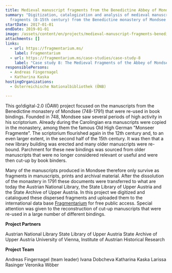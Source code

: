 ```yaml
---
title: Medieval manuscript fragments from the Benedictine Abbey of Mondsee
summary: "Digitization, catalogization and analysis of medieval manuscript
  fragments (8-15th century) from the Benedictine monastery of Mondsee "
startDate: 2017-01-01
endDate: 2019-01-01
image: /assets/content/en/projects/medieval-manuscript-fragments-benedictine-abbey-mondsee/fragmentarium_f-ke4l_cod3671_initiale_rekonstruktion.jpg_max-1.jpg
attachments: []
links:
  - url: https://fragmentarium.ms/
    label: Fragmentarium
  - url: https://fragmentarium.ms/case-studies/case-study-8
    label: "Case study 8: The Medieval Fragments of the Abbey of Mondsee"
responsiblePersons:
  - Andreas Fingernagel
  - Katharina Kaska
hostingOrganizations:
  - Österreichische Nationalbibliothek (ÖNB)

---
```

This go!digital-2.0 (ÖAW) project focused on the manuscripts from the Benedictine monastery of Mondsee (748-1791) that were re-used in book bindings. Founded in 748, Mondsee saw several periods of high activity in his scriptorium. Already during the Carolingian era manuscripts were copied in the monastery, among them the famous Old High German "Monseer Fragmente". The scriptorium flourished again in the 12th century and, to an even larger extent, in the second half of the 15th century. It was then that a new library building was erected and many older manuscripts were re-bound. Parchment for these new bindings was sourced from older manuscripts that were no longer considered relevant or useful and were then cut-up by book binders.

Many of the manuscripts produced in Mondsee therefore only survive as fragments in manuscripts, prints and archival material. After the dissolution of the monastery in 1791 these documents were transferred to what are today the Austrian National Library, the State Library of Upper Austria and the State Archive of Upper Austria. In this project we digitized and catalogued these dispersed fragments and uploaded them to the international data base [Fragmentarium](http://www.fragmentarium.ms) for free public access. Special attention was given to the reconstruction of cut-up manuscripts that were re-used in a large number of different bindings.

**Project Partners**

Austrian National Library
State Library of Upper Austria
State Archive of Upper Austria
University of Vienna, Institute of Austrian Historical Research

**Project Team**

Andreas Fingernagel (team leader)
Ivana Dobcheva
Katharina Kaska
Larissa Rasinger
Veronika Wöber
